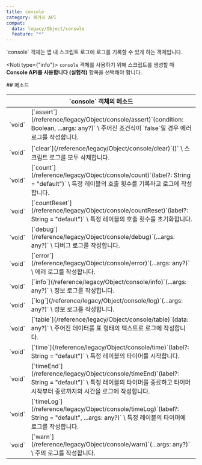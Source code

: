 ```yaml
---
title: console
category: 레거시 API
compat:
  data: legacy/Object/console
  feature: "*"
---
```


<Section>
  `console` 객체는 앱 내 스크립트 로그에 로그를 기록할 수 있게 하는 객체입니다.

  <Noti type={"info"}>
    `console` 객체를 사용하기 위해 스크립트를 생성할 때 **Console API를 사용합니다 (실험적)** 항목을 선택해야 합니다.
  </Noti>
</Section>
<Section>
  ## 메소드

  <Table>
    <Thead>
      <Tr>
        <Th colSpan="2">`console` 객체의 메소드</Th>
      </Tr>
    </Thead>
    <Tbody>
      <Tr>
        <Td><span>`void`</span></Td>
        <Td>
          <Feature status={["legacy/Object/console", "assert"]}>[`assert`](/reference/legacy/Object/console/assert)`(condition: Boolean, ...args: any?)`</Feature> \
          주어진 조건식이 `false`일 경우 에러 로그를 작성합니다.
        </Td>
      </Tr>
      <Tr>
        <Td><span>`void`</span></Td>
        <Td>
          <Feature status={["legacy/Object/console", "clear"]}>[`clear`](/reference/legacy/Object/console/clear)`()`</Feature> \
          스크립트 로그를 모두 삭제합니다.
        </Td>
      </Tr>
      <Tr>
        <Td><span>`void`</span></Td>
        <Td>
          <Feature status={["legacy/Object/console", "count"]}>[`count`](/reference/legacy/Object/console/count)`(label?: String = "default")`</Feature> \
          특정 레이블의 호출 횟수를 기록하고 로그에 작성합니다.
        </Td>
      </Tr>
      <Tr>
        <Td><span>`void`</span></Td>
        <Td>
          <Feature status={["legacy/Object/console", "countReset"]}>[`countReset`](/reference/legacy/Object/console/countReset)`(label?: String = "default")`</Feature> \
          특정 레이블의 호출 횟수를 초기화합니다.
        </Td>
      </Tr>
      <Tr>
        <Td><span>`void`</span></Td>
        <Td>
          <Feature status={["legacy/Object/console", "debug"]}>[`debug`](/reference/legacy/Object/console/debug)`(...args: any?)`</Feature> \
          디버그 로그를 작성합니다.
        </Td>
      </Tr>
      <Tr>
        <Td><span>`void`</span></Td>
        <Td>
          <Feature status={["legacy/Object/console", "error"]}>[`error`](/reference/legacy/Object/console/error)`(...args: any?)`</Feature> \
          에러 로그를 작성합니다.
        </Td>
      </Tr>
      <Tr>
        <Td><span>`void`</span></Td>
        <Td>
          <Feature status={["legacy/Object/console", "info"]}>[`info`](/reference/legacy/Object/console/info)`(...args: any?)`</Feature> \
          정보 로그를 작성합니다.
        </Td>
      </Tr>
      <Tr>
        <Td><span>`void`</span></Td>
        <Td>
          <Feature status={["legacy/Object/console", "log"]}>[`log`](/reference/legacy/Object/console/log)`(...args: any?)`</Feature> \
          정보 로그를 작성합니다.
        </Td>
      </Tr>
      <Tr>
        <Td><span>`void`</span></Td>
        <Td>
          <Feature status={["legacy/Object/console", "table"]}>[`table`](/reference/legacy/Object/console/table)`(data: any?)`</Feature> \
          주어진 데이터를 표 형태의 텍스트로 로그에 작성합니다.
        </Td>
      </Tr>
      <Tr>
        <Td><span>`void`</span></Td>
        <Td>
          <Feature status={["legacy/Object/console", "time"]}>[`time`](/reference/legacy/Object/console/time)`(label?: String = "default")`</Feature> \
          특정 레이블의 타이머를 시작합니다.
        </Td>
      </Tr>
      <Tr>
        <Td><span>`void`</span></Td>
        <Td>
          <Feature status={["legacy/Object/console", "timeEnd"]}>[`timeEnd`](/reference/legacy/Object/console/timeEnd)`(label?: String = "default")`</Feature> \
          특정 레이블의 타이머를 종료하고 타이머 시작부터 종료까지의 시간을 로그에 작성합니다.
        </Td>
      </Tr>
      <Tr>
        <Td><span>`void`</span></Td>
        <Td>
          <Feature status={["legacy/Object/console", "timeLog"]}>[`timeLog`](/reference/legacy/Object/console/timeLog)`(label?: String = "default", ...args: any?)`</Feature> \
          특정 레이블의 타이머에 로그를 작성합니다.
        </Td>
      </Tr>
      <Tr>
        <Td><span>`void`</span></Td>
        <Td>
          <Feature status={["legacy/Object/console", "warn"]}>[`warn`](/reference/legacy/Object/console/warn)`(...args: any?)`</Feature> \
          주의 로그를 작성합니다.
        </Td>
      </Tr>
    </Tbody>
  </Table>
</Section>
